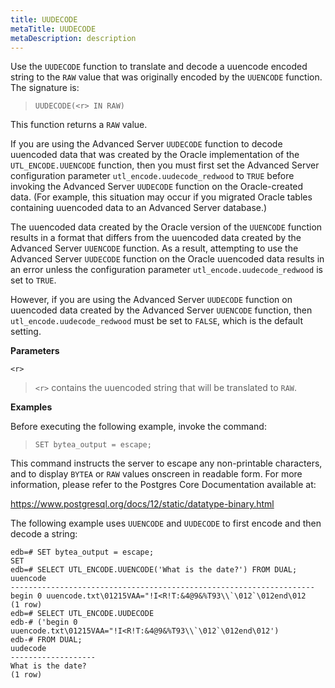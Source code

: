 ```yaml
---
title: UUDECODE
metaTitle: UUDECODE
metaDescription: description
---
```


Use the `UUDECODE` function to translate and decode a uuencode encoded
string to the `RAW` value that was originally encoded by the `UUENCODE`
function. The signature is:

> `UUDECODE(<r> IN RAW)`

This function returns a `RAW` value.

If you are using the Advanced Server `UUDECODE` function to decode
uuencoded data that was created by the Oracle implementation of the
`UTL_ENCODE.UUENCODE` function, then you must first set the Advanced
Server configuration parameter `utl_encode.uudecode_redwood` to `TRUE`
before invoking the Advanced Server `UUDECODE` function on the
Oracle-created data. (For example, this situation may occur if you
migrated Oracle tables containing uuencoded data to an Advanced Server
database.)

The uuencoded data created by the Oracle version of the `UUENCODE`
function results in a format that differs from the uuencoded data
created by the Advanced Server `UUENCODE` function. As a result,
attempting to use the Advanced Server `UUDECODE` function on the Oracle
uuencoded data results in an error unless the configuration parameter
`utl_encode.uudecode_redwood` is set to `TRUE`.

However, if you are using the Advanced Server `UUDECODE` function on
uuencoded data created by the Advanced Server `UUENCODE` function, then
`utl_encode.uudecode_redwood` must be set to `FALSE`, which is the
default setting.

**Parameters**

`<r>`

> `<r>` contains the uuencoded string that will be translated to `RAW`.

**Examples**

Before executing the following example, invoke the command:

> `SET bytea_output = escape;`

This command instructs the server to escape any non-printable
characters, and to display `BYTEA` or `RAW` values onscreen in readable
form. For more information, please refer to the Postgres Core
Documentation available at:

<https://www.postgresql.org/docs/12/static/datatype-binary.html>

The following example uses `UUENCODE` and `UUDECODE` to first encode and
then decode a string:

``` text
edb=# SET bytea_output = escape;
SET
edb=# SELECT UTL_ENCODE.UUENCODE('What is the date?') FROM DUAL;
uuencode
--------------------------------------------------------------------
begin 0 uuencode.txt\01215VAA="!I<R!T:&4@9&%T93\\`\012`\012end\012
(1 row)
edb=# SELECT UTL_ENCODE.UUDECODE
edb-# ('begin 0 uuencode.txt\01215VAA="!I<R!T:&4@9&%T93\\`\012`\012end\012')
edb-# FROM DUAL;
uudecode
-------------------
What is the date?
(1 row)
```
